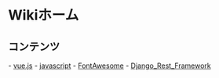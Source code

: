 = Wikiホーム =

== コンテンツ ==

- [[vue.js]]
- [[javascript]]
- [[FontAwesome]]
- [[Django_Rest_Framework]]
